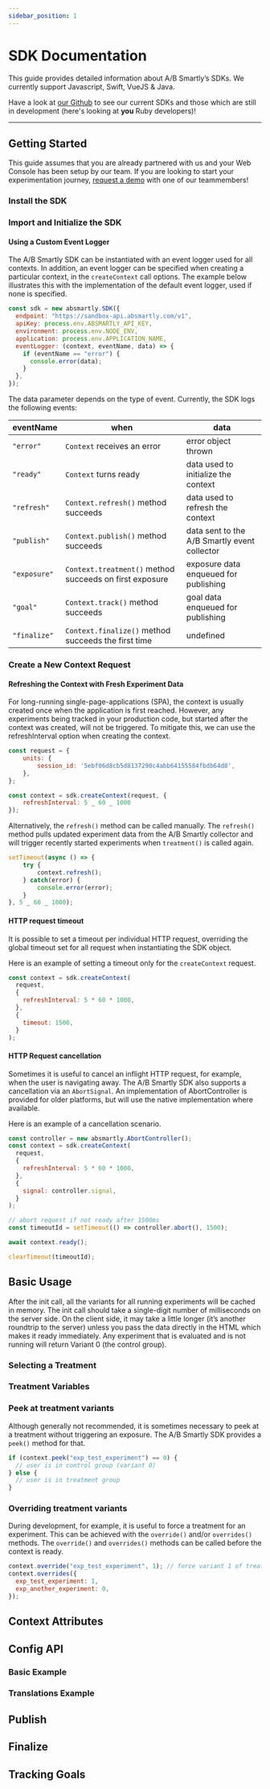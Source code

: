 ```yaml
---
sidebar_position: 1
---
```











# SDK Documentation

This guide provides detailed information about A/B Smartly’s SDKs. We
currently support Javascript, Swift, VueJS &amp; Java.

Have a look at [our Github](https://github.com/absmartly/) to see our current
SDKs and those which are still in development (here's looking at **you** Ruby
developers)!

---

## Getting Started

This guide assumes that you are already partnered with us and your Web Console
has been setup by our team. If you are looking to start your experimentation
journey, [request a demo](https://absmartly.com/quiz) with one of our
teammembers!

### Install the SDK

<Install />

### Import and Initialize the SDK

<ImportAndInitialize />

#### Using a Custom Event Logger

The A/B Smartly SDK can be instantiated with an event logger used for all
contexts. In addition, an event logger can be specified when creating a
particular context, in the `createContext` call options. The example below
illustrates this with the implementation of the default event logger, used if
none is specified.

```js
const sdk = new absmartly.SDK({
  endpoint: "https://sandbox-api.absmartly.com/v1",
  apiKey: process.env.ABSMARTLY_API_KEY,
  environment: process.env.NODE_ENV,
  application: process.env.APPLICATION_NAME,
  eventLogger: (context, eventName, data) => {
    if (eventName == "error") {
      console.error(data);
    }
  },
});
```

The data parameter depends on the type of event. Currently, the SDK logs the
following events:

| eventName    | when                                                    | data                                         |
| ------------ | ------------------------------------------------------- | -------------------------------------------- |
| `"error"`    | `Context` receives an error                             | error object thrown                          |
| `"ready"`    | `Context` turns ready                                   | data used to initialize the context          |
| `"refresh"`  | `Context.refresh()` method succeeds                     | data used to refresh the context             |
| `"publish"`  | `Context.publish()` method succeeds                     | data sent to the A/B Smartly event collector |
| `"exposure"` | `Context.treatment()` method succeeds on first exposure | exposure data enqueued for publishing        |
| `"goal"`     | `Context.track()` method succeeds                       | goal data enqueued for publishing            |
| `"finalize"` | `Context.finalize()` method succeeds the first time     | undefined                                    |

### Create a New Context Request

<CreateNewContextRequest />

#### Refreshing the Context with Fresh Experiment Data

For long-running single-page-applications (SPA), the context is usually
created once when the application is first reached. However, any experiments
being tracked in your production code, but started after the context was
created, will not be triggered. To mitigate this, we can use the
refreshInterval option when creating the context.

```js
const request = {
    units: {
        session_id: '5ebf06d8cb5d8137290c4abb64155584fbdb64d8',
    },
};

const context = sdk.createContext(request, {
    refreshInterval: 5 _ 60 _ 1000
});
```

Alternatively, the `refresh()` method can be called manually. The `refresh()`
method pulls updated experiment data from the A/B Smartly collector and will
trigger recently started experiments when `treatment()` is called again.

```js
setTimeout(async () => {
    try {
        context.refresh();
    } catch(error) {
        console.error(error);
    }
}, 5 _ 60 _ 1000);
```

#### HTTP request timeout

It is possible to set a timeout per individual HTTP request, overriding the
global timeout set for all request when instantiating the SDK object.

Here is an example of setting a timeout only for the `createContext` request.

```js
const context = sdk.createContext(
  request,
  {
    refreshInterval: 5 * 60 * 1000,
  },
  {
    timeout: 1500,
  }
);
```

#### HTTP Request cancellation

Sometimes it is useful to cancel an inflight HTTP request, for example, when
the user is navigating away. The A/B Smartly SDK also supports a cancellation
via an `AbortSignal`. An implementation of AbortController is provided for older
platforms, but will use the native implementation where available.

Here is an example of a cancellation scenario.

```js
const controller = new absmartly.AbortController();
const context = sdk.createContext(
  request,
  {
    refreshInterval: 5 * 60 * 1000,
  },
  {
    signal: controller.signal,
  }
);

// abort request if not ready after 1500ms
const timeoutId = setTimeout(() => controller.abort(), 1500);

await context.ready();

clearTimeout(timeoutId);
```

## Basic Usage

After the init call, all the variants for all running experiments will be
cached in memory. The init call should take a single-digit number of milliseconds on the
server side. On the client side, it may take a little longer (it’s another
roundtrip to the server) unless you pass the data directly in the HTML which
makes it ready immediately. Any experiment that is evaluated and is not
running will return Variant 0 (the control group).

### Selecting a Treatment

<SelectingATreatment />

### Treatment Variables

<SelectingAVariable />

### Peek at treatment variants

Although generally not recommended, it is sometimes necessary to peek at a
treatment without triggering an exposure. The A/B Smartly SDK provides a
`peek()` method for that.

```js
if (context.peek("exp_test_experiment") == 0) {
  // user is in control group (variant 0)
} else {
  // user is in treatment group
}
```

### Overriding treatment variants

During development, for example, it is useful to force a treatment for an
experiment. This can be achieved with the `override()` and/or `overrides()`
methods. The `override()` and `overrides()` methods can be called before the context is
ready.

```js
context.override("exp_test_experiment", 1); // force variant 1 of treatment
context.overrides({
  exp_test_experiment: 1,
  exp_another_experiment: 0,
});
```

## Context Attributes

<SettingContextAttributes />

## Config API

<ConfigApi />

### Basic Example

<ConfigApiBasicExample />

### Translations Example

<TranslationsExample />

## Publish

<Publish />

## Finalize

<Finalize />

## Tracking Goals

<TrackingGoals />
